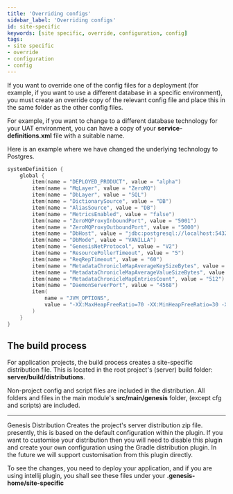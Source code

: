 ```yaml
---
title: 'Overriding configs'
sidebar_label: 'Overriding configs'
id: site-specific
keywords: [site specific, override, configuration, config]
tags:
- site specific
- override
- configuration
- config
---
```



If you want to override one of the config files for a deployment (for example, if you want to use a different database in a specific environment), you must create an override copy of the relevant config file and place this in the same folder as the other config files. 

For example, if you want to change to a different database technology for your UAT environment, you can have a copy of your **service-definitions.xml** file with a suitable name.

Here is an example where we have changed the underlying technology to Postgres.

```kotlin {5,11}
systemDefinition {
    global {
        item(name = "DEPLOYED_PRODUCT", value = "alpha")
        item(name = "MqLayer", value = "ZeroMQ")
        item(name = "DbLayer", value = "SQL")
        item(name = "DictionarySource", value = "DB")
        item(name = "AliasSource", value = "DB")
        item(name = "MetricsEnabled", value = "false")
        item(name = "ZeroMQProxyInboundPort", value = "5001")
        item(name = "ZeroMQProxyOutboundPort", value = "5000")
        item(name = "DbHost", value = "jdbc:postgresql://localhost:5432/postgres?user=postgres&password=postgres")
        item(name = "DbMode", value = "VANILLA")
        item(name = "GenesisNetProtocol", value = "V2")
        item(name = "ResourcePollerTimeout", value = "5")
        item(name = "ReqRepTimeout", value = "60")
        item(name = "MetadataChronicleMapAverageKeySizeBytes", value = "128")
        item(name = "MetadataChronicleMapAverageValueSizeBytes", value = "1024")
        item(name = "MetadataChronicleMapEntriesCount", value = "512")
        item(name = "DaemonServerPort", value = "4568")
        item(
            name = "JVM_OPTIONS",
            value = "-XX:MaxHeapFreeRatio=70 -XX:MinHeapFreeRatio=30 -XX:+UseG1GC -XX:+UseStringDeduplication -XX:OnOutOfMemoryError=\"handleOutOfMemoryError.sh %p\""
        )
    }
}
```

## The build process
For application projects, the build process creates a site-specific distribution file. This is located in the root project's (server) build folder: **server/build/distributions**. 

Non-project config and script files are included in the distribution. All folders and files in the main module's **src/main/genesis** folder, (except cfg and scripts) are included.

****
Genesis Distribution
Creates the project's server distribution zip file. presently, this is based on the default configuration within the plugin. If you want to customise your distribution then you will need to disable this plugin and create your own configuration using the Gradle distribution plugin. In the future we will support customisation from this plugin directly.


To see the changes, you need to deploy your application, and if you are using intellij plugin, you shall see these files under your **.genesis-home/site-specific**








